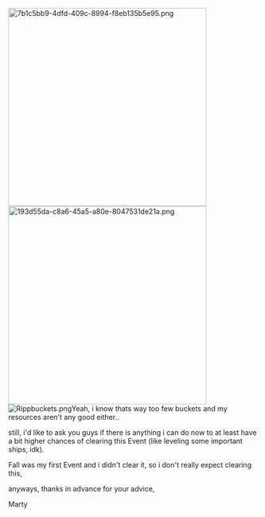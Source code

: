 [[File:7b1c5bb9-4dfd-409c-8994-f8eb135b5e95.png|thumb|398px]][[File:193d55da-c8a6-45a5-a80e-8047531de21a.png|thumb|398px]][[File:Rippbuckets.png|thumb]]Yeah, i know thats way too few buckets and my resources aren't any good either.. 

still, i'd like to ask you guys if there is anything i can do now to at least have a bit higher chances of clearing this Event (like leveling some important ships, idk). 




Fall was my first Event and i didn't clear it, so i don't really expect clearing this,

anyways, thanks in advance for your advice,

Marty<ac_metadata title="[Easy] Is there any way im going to clear this?"> </ac_metadata>
